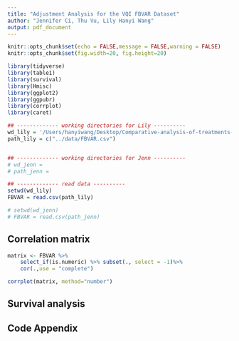 ```yaml
---
title: "Adjustment Analysis for the VQI FBVAR Dataset"
author: "Jennifer Ci, Thu Vu, Lily Hanyi Wang"
output: pdf_document
---
```



```r
knitr::opts_chunk$set(echo = FALSE,message = FALSE,warning = FALSE)
knitr::opts_chunk$set(fig.width=20, fig.height=20)

library(tidyverse)
library(table1)
library(survival)
library(Hmisc)
library(ggplot2)
library(ggpubr)
library(corrplot)
library(caret)

```

```r
## ------------- working directories for Lily ----------
wd_lily = '/Users/hanyiwang/Desktop/Comparative-analysis-of-treatments-of-CAA'
path_lily = c("../data/FBVAR.csv")


## ------------- working directories for Jenn ----------
# wd_jenn = 
# path_jenn = 

## ------------- read data ----------
setwd(wd_lily)
FBVAR = read.csv(path_lily)

# setwd(wd_jenn)
# FBVAR = read.csv(path_jenn)
```

## Correlation matrix

```r
matrix <- FBVAR %>%
    select_if(is.numeric) %>% subset(., select = -1)%>%
    cor(.,use = "complete")

corrplot(matrix, method="number")
```


## Survival analysis

\newpage
## Code Appendix

```r
```

